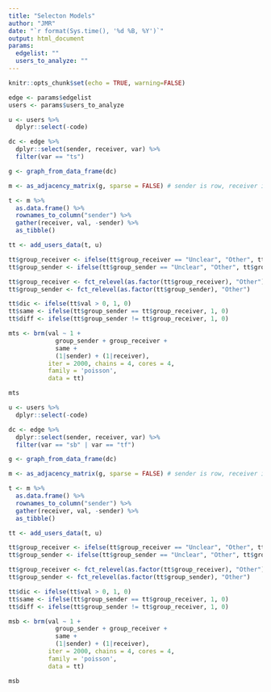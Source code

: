 ```yaml
---
title: "Selecton Models"
author: "JMR"
date: "`r format(Sys.time(), '%d %B, %Y')`"
output: html_document
params:
  edgelist: ""
  users_to_analyze: ""
---
```


```r
knitr::opts_chunk$set(echo = TRUE, warning=FALSE)

edge <- params$edgelist
users <- params$users_to_analyze
```

```r
u <- users %>% 
  dplyr::select(-code)
```

```r
dc <- edge %>%
  dplyr::select(sender, receiver, var) %>% 
  filter(var == "ts")

g <- graph_from_data_frame(dc)

m <- as_adjacency_matrix(g, sparse = FALSE) # sender is row, receiver is column

t <- m %>% 
  as.data.frame() %>% 
  rownames_to_column("sender") %>% 
  gather(receiver, val, -sender) %>% 
  as_tibble()
```

```r
tt <- add_users_data(t, u)
```

```r
tt$group_receiver <- ifelse(tt$group_receiver == "Unclear", "Other", tt$group_receiver)
tt$group_sender <- ifelse(tt$group_sender == "Unclear", "Other", tt$group_sender)

tt$group_receiver <- fct_relevel(as.factor(tt$group_receiver), "Other")
tt$group_sender <- fct_relevel(as.factor(tt$group_sender), "Other")

tt$dic <- ifelse(tt$val > 0, 1, 0)
tt$same <- ifelse(tt$group_sender == tt$group_receiver, 1, 0)
tt$diff <- ifelse(tt$group_sender != tt$group_receiver, 1, 0)
```

```r
mts <- brm(val ~ 1 +
             group_sender + group_receiver +
             same +
             (1|sender) + (1|receiver),
           iter = 2000, chains = 4, cores = 4,
           family = 'poisson',
           data = tt)

mts
```

```r
u <- users %>% 
  dplyr::select(-code)
```

```r
dc <- edge %>%
  dplyr::select(sender, receiver, var) %>% 
  filter(var == "sb" | var == "tf")

g <- graph_from_data_frame(dc)

m <- as_adjacency_matrix(g, sparse = FALSE) # sender is row, receiver is column

t <- m %>% 
  as.data.frame() %>% 
  rownames_to_column("sender") %>% 
  gather(receiver, val, -sender) %>% 
  as_tibble()
```

```r
tt <- add_users_data(t, u)
```

```r
tt$group_receiver <- ifelse(tt$group_receiver == "Unclear", "Other", tt$group_receiver)
tt$group_sender <- ifelse(tt$group_sender == "Unclear", "Other", tt$group_sender)

tt$group_receiver <- fct_relevel(as.factor(tt$group_receiver), "Other")
tt$group_sender <- fct_relevel(as.factor(tt$group_sender), "Other")

tt$dic <- ifelse(tt$val > 0, 1, 0)
tt$same <- ifelse(tt$group_sender == tt$group_receiver, 1, 0)
tt$diff <- ifelse(tt$group_sender != tt$group_receiver, 1, 0)
```

```r
msb <- brm(val ~ 1 +
             group_sender + group_receiver +
             same +
             (1|sender) + (1|receiver),
           iter = 2000, chains = 4, cores = 4,
           family = 'poisson',
           data = tt)

msb
```